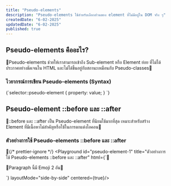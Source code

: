 ```yaml
---
title: "Pseudo-elements"
description: "Pseudo-elements ใช้สำหรับเลือกส่วนของ element ที่ไม่มีอยู่ใน DOM จริง ๆ"
createdDate: "6-02-2025"
updatedDate: "6-02-2025"
published: true
---
```


## Pseudo-elements คืออะไร?

Pseudo-elements ช่วยให้เราสามารถเข้าถึง Sub-element หรือ Element ย่อย ที่ไม่ได้ประกาศอย่างชัดเจนใน HTML และไม่ได้ขึ้นอยู่กับสถานะเหมือนกับ Pseudo-classes

### ไวยากรณ์การเขียน Pseudo-elements (Syntax)

<CodeBlock index={1}>
  {`selector::pseudo-element {
    property: value;
}
`}
</CodeBlock>

## Pseudo-element <TextCode>::before</TextCode> และ <TextCode>::after</TextCode>

<TextCode>::before</TextCode> และ <TextCode>::after</TextCode> เป็น
Pseudo-element ที่นิยมใช้มากที่สุด เหมาะสำหรับสร้าง Element
ที่มีเนื้อหาไม่สำคัญหรือใช้ในการตกแต่งไอคอน

### ตัวอย่างการใช้ Pseudo-elements <TextCode>::before</TextCode> และ <TextCode>::after</TextCode>

{/* prettier-ignore */}
<Playground id="pseudo-element-1" title="ตัวอย่างการใช้ Pseudo-elements ::before และ ::after" html={`
<style>
    p::before {  
     content: "🎉";
    }
    p::after {
     content: "🎊";
    }
</style>

<p>Paragraph นี้มี Emoji 2 อัน</p>
`} layoutMode="side-by-side" centered={true}/>
